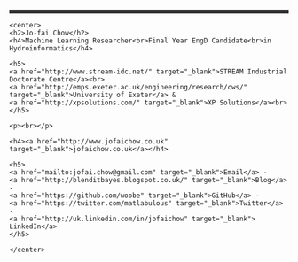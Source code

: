 <hr style="height:7px;border:none;color:#333;background-color:#333;" />
   
    <center>
    <h2>Jo-fai Chow</h2>
    <h4>Machine Learning Researcher<br>Final Year EngD Candidate<br>in Hydroinformatics</h4>
    
    <h5>
    <a href="http://www.stream-idc.net/" target="_blank">STREAM Industrial Doctorate Centre</a><br>
    <a href="http://emps.exeter.ac.uk/engineering/research/cws/" target="_blank">University of Exeter</a> &
    <a href="http://xpsolutions.com/" target="_blank">XP Solutions</a><br>
    </h5>
    
    <p><br></p>
    
    <h4><a href="http://www.jofaichow.co.uk" target="_blank">jofaichow.co.uk</a></h4>

    <h5>
    <a href="mailto:jofai.chow@gmail.com" target="_blank">Email</a> -
    <a href="http://blenditbayes.blogspot.co.uk/" target="_blank">Blog</a> -
    <a href="https://github.com/woobe" target="_blank">GitHub</a> -
    <a href="https://twitter.com/matlabulous" target="_blank">Twitter</a> -
    <a href="http://uk.linkedin.com/in/jofaichow" target="_blank">  LinkedIn</a>
    </h5>

    </center>